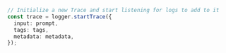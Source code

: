 ```typescript TypeScript
// Initialize a new Trace and start listening for logs to add to it
const trace = logger.startTrace({
  input: prompt,
  tags: tags,
  metadata: metadata,
});
```
